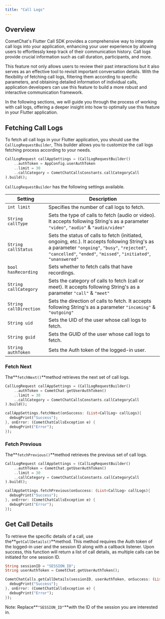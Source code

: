 ```yaml
---
title: "Call Logs"
---
```




## Overview

CometChat's Flutter Call SDK provides a comprehensive way to integrate call logs into your application, enhancing your user experience by allowing users to effortlessly keep track of their communication history. Call logs provide crucial information such as call duration, participants, and more.

This feature not only allows users to review their past interactions but it also serves as an effective tool to revisit important conversation details. With the flexibility of fetching call logs, filtering them according to specific parameters, and obtaining detailed information of individual calls, application developers can use this feature to build a more robust and interactive communication framework.

In the following sections, we will guide you through the process of working with call logs, offering a deeper insight into how to optimally use this feature in your Flutter application.

## Fetching Call Logs

To fetch all call logs in your Flutter application, you should use the `CallLogRequestBuilder`, This builder allows you to customize the call logs fetching process according to your needs.

```dart
CallLogRequest callAppSettings = (CallLogRequestBuilder()
    ..authToken = AppConfig.userAuthToken
    ..limit = 30
    ..callCategory = CometChatCallsConstants.callCategoryCall
).build();
```

`CallLogRequestBuilder` has the following settings available.

| Setting                | Description                                                                                                                                                                                                         |
| ---------------------- | ------------------------------------------------------------------------------------------------------------------------------------------------------------------------------------------------------------------- |
| `int limit`            | Specifies the number of call logs to fetch.                                                                                                                                                                         |
| `String callType`      | Sets the type of calls to fetch (audio or video). It accepts following String's as a parameter `"video"`, `"audio"` & `"audio/video"`                                                                               |
| `String callStatus`    | Sets the status of calls to fetch (initiated, ongoing, etc.). It accepts following String's as a parameter `"ongoing"`, `"busy"`, `"rejected"`, `"cancelled"`, `"ended"`, `"missed"`, `"initiated"`, `"unanswered"` |
| `bool hasRecording`    | Sets whether to fetch calls that have recordings.                                                                                                                                                                   |
| `String callCategory`  | Sets the category of calls to fetch (call or meet). It accepts following String's as a parameter `"call"` & `"meet"`                                                                                                |
| `String callDirection` | Sets the direction of calls to fetch. It accepts following String's as a parameter `"incoming"` & `"outgoing"`                                                                                                      |
| `String uid`           | Sets the UID of the user whose call logs to fetch.                                                                                                                                                                  |
| `String guid`          | Sets the GUID of the user whose call logs to fetch.                                                                                                                                                                 |
| `String authToken`     | Sets the Auth token of the logged-in user.                                                                                                                                                                          |

### Fetch Next

The**`fetchNext()`**method retrieves the next set of call logs.

```dart
CallLogRequest callAppSettings = (CallLogRequestBuilder()
    ..authToken = CometChat.getUserAuthToken()
    ..limit = 30
    ..callCategory = CometChatCallsConstants.callCategoryCall
).build();

callAppSettings.fetchNext(onSuccess: (List<CallLog> callLogs){
  debugPrint("Success");
}, onError: (CometChatCallsException e) {
  debugPrint("Error");
});
```

### Fetch Previous

The**`fetchPrevious()`**method retrieves the previous set of call logs.

```dart
CallLogRequest callAppSettings = (CallLogRequestBuilder()
    ..authToken = CometChat.getUserAuthToken()
    ..limit = 30
    ..callCategory = CometChatCallsConstants.callCategoryCall
).build();

callAppSettings.fetchPrevious(onSuccess: (List<CallLog> callLogs){
  debugPrint("Success");
}, onError: (CometChatCallsException e) {
  debugPrint("Error");
});
```

## Get Call Details

To retrieve the specific details of a call, use the**`getCallDetails()`**method. This method requires the Auth token of the logged-in user and the session ID along with a callback listener. Upon success, this function will return a list of call details, as multiple calls can be initiated for one session ID.

```dart
String sessionID = "SESSION_ID";
String userAuthToken = CometChat.getUserAuthToken();

CometChatCalls.getCallDetails(sessionID, userAuthToken, onSuccess: (List<CallLog> callLogs) {
  debugPrint("Success");
}, onError: (CometChatCallsException e) {
  debugPrint("Error");
});
```

Note: Replace**`"SESSION_ID"`**with the ID of the session you are interested in.
